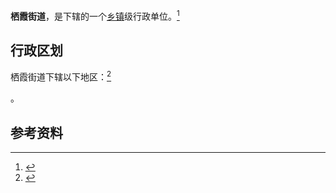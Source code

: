 {{中国乡级行政区
|景观照片文件名 =Nanjing Oil Refinery Park - P1200137.JPG
|景观照片描述 = [[南京炼油厂|南京炼油厂]]
|汉语拼音 = 
|其他语言 = 
|其他语言名称 = 
|旧称 = 
|地名出处 = 
|位置图文件名 = 
|位置图描述 = 
|自定义图片= 
|建置时间 = 
|政府驻地 = 
|毗邻 = 
|总面积 = 
|总人口 = 
|总人口年份 = 
|户籍人口 = 
|户籍人口年份 = 
|常住人口 = 
|常住人口年份 = 
|人口密度 = 
|GDP = 
|GDP年份 = 
|邮政编码 = 
|电话区号 = 25
|官方网站 = 
|网站名称 = 
|32/01/13/005/000}}

'''栖霞街道'''，是{{PRC admin/fullname|32/01/13/005/000|3}}下辖的一个[[乡镇|乡镇]]级行政单位。<ref>{{PRC admin/ref sgc|{{PRC admin/parent|32/01/13/005/000}}}}</ref>

== 行政区划 ==

栖霞街道下辖以下地区：<ref>{{PRC admin/ref sgc|32/01/13/005/000}}</ref>

{{PRC admin/children|32/01/13/005/000}}。

== 参考资料 ==

{{reflist}}

{{行政区划小作品}}
{{PRC admin/navcat|32/01/13/005/000}}